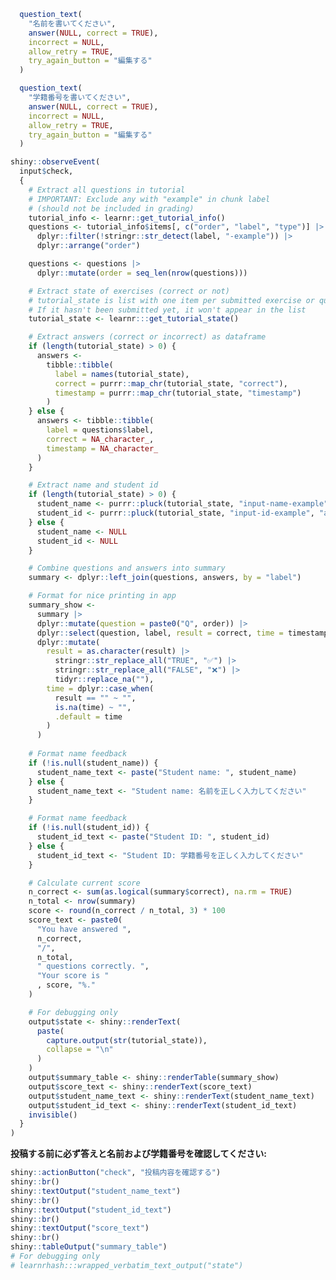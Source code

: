 <!-- Shiny logic and UI to check the results of the student-submitted answers -->

```r
  question_text(
    "名前を書いてください",
    answer(NULL, correct = TRUE),
    incorrect = NULL,
    allow_retry = TRUE,
    try_again_button = "編集する"
  )
```

```r
  question_text(
    "学籍番号を書いてください",
    answer(NULL, correct = TRUE),
    incorrect = NULL,
    allow_retry = TRUE,
    try_again_button = "編集する"
  )
```

```r
shiny::observeEvent(
  input$check,
  {
    # Extract all questions in tutorial
    # IMPORTANT: Exclude any with "example" in chunk label
    # (should not be included in grading)
    tutorial_info <- learnr::get_tutorial_info()
    questions <- tutorial_info$items[, c("order", "label", "type")] |>
      dplyr::filter(!stringr::str_detect(label, "-example")) |>
      dplyr::arrange("order")

    questions <- questions |>
      dplyr::mutate(order = seq_len(nrow(questions)))

    # Extract state of exercises (correct or not)
    # tutorial_state is list with one item per submitted exercise or question.
    # If it hasn't been submitted yet, it won't appear in the list
    tutorial_state <- learnr:::get_tutorial_state()

    # Extract answers (correct or incorrect) as dataframe
    if (length(tutorial_state) > 0) {
      answers <-
        tibble::tibble(
          label = names(tutorial_state),
          correct = purrr::map_chr(tutorial_state, "correct"),
          timestamp = purrr::map_chr(tutorial_state, "timestamp")
        )
    } else {
      answers <- tibble::tibble(
        label = questions$label,
        correct = NA_character_,
        timestamp = NA_character_
      )
    }

    # Extract name and student id
    if (length(tutorial_state) > 0) {
      student_name <- purrr::pluck(tutorial_state, "input-name-example", "answer")
      student_id <- purrr::pluck(tutorial_state, "input-id-example", "answer")
    } else {
      student_name <- NULL
      student_id <- NULL
    }

    # Combine questions and answers into summary
    summary <- dplyr::left_join(questions, answers, by = "label")

    # Format for nice printing in app
    summary_show <-
      summary |>
      dplyr::mutate(question = paste0("Q", order)) |>
      dplyr::select(question, label, result = correct, time = timestamp) |>
      dplyr::mutate(
        result = as.character(result) |>
          stringr::str_replace_all("TRUE", "✅") |>
          stringr::str_replace_all("FALSE", "❌") |>
          tidyr::replace_na(""),
        time = dplyr::case_when(
          result == "" ~ "",
          is.na(time) ~ "",
          .default = time
        )
      )
    
    # Format name feedback
    if (!is.null(student_name)) {
      student_name_text <- paste("Student name: ", student_name)
    } else {
      student_name_text <- "Student name: 名前を正しく入力してください"
    }

    # Format name feedback
    if (!is.null(student_id)) {
      student_id_text <- paste("Student ID: ", student_id)
    } else {
      student_id_text <- "Student ID: 学籍番号を正しく入力してください"
    }

    # Calculate current score
    n_correct <- sum(as.logical(summary$correct), na.rm = TRUE)
    n_total <- nrow(summary)
    score <- round(n_correct / n_total, 3) * 100
    score_text <- paste0(
      "You have answered ",
      n_correct,
      "/",
      n_total,
      " questions correctly. ",
      "Your score is "
      , score, "%."
    )

    # For debugging only
    output$state <- shiny::renderText(
      paste(
        capture.output(str(tutorial_state)),
        collapse = "\n"
      )
    )
    output$summary_table <- shiny::renderTable(summary_show)
    output$score_text <- shiny::renderText(score_text)
    output$student_name_text <- shiny::renderText(student_name_text)
    output$student_id_text <- shiny::renderText(student_id_text)
    invisible()
  }
)
```

**投稿する前に必ず答えと名前および学籍番号を確認してください:**

```r
shiny::actionButton("check", "投稿内容を確認する")
shiny::br()
shiny::textOutput("student_name_text")
shiny::br()
shiny::textOutput("student_id_text")
shiny::br()
shiny::textOutput("score_text")
shiny::br()
shiny::tableOutput("summary_table")
# For debugging only
# learnrhash:::wrapped_verbatim_text_output("state")
```
